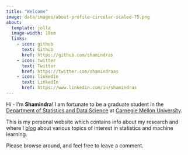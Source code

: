 ```yaml
---
title: "Welcome"
image: data/images/about-profile-circular-scaled-75.png
about:
  template: jolla
  image-width: 10em
  links:
    - icon: github
      text: Github
      href: https://github.com/shamindras
    - icon: twitter
      text: Twitter
      href: https://twitter.com/shamindraas
    - icon: linkedin
      text: LinkedIn
      href: https://www.linkedin.com/in/shamindras
---
```


Hi - I’m **Shamindra**! I am fortunate to be a graduate student in the 
[Department of Statistics and Data Science](http://www.stat.cmu.edu/) at 
[Carnegie Mellon University](https://www.cmu.edu/).

This is my personal website which contains info about my research and where I
[blog](https://www.shamindras.com/posts.html) about various topics of interest 
in statistics and machine learning.

Please browse around, and feel free to leave a comment.

